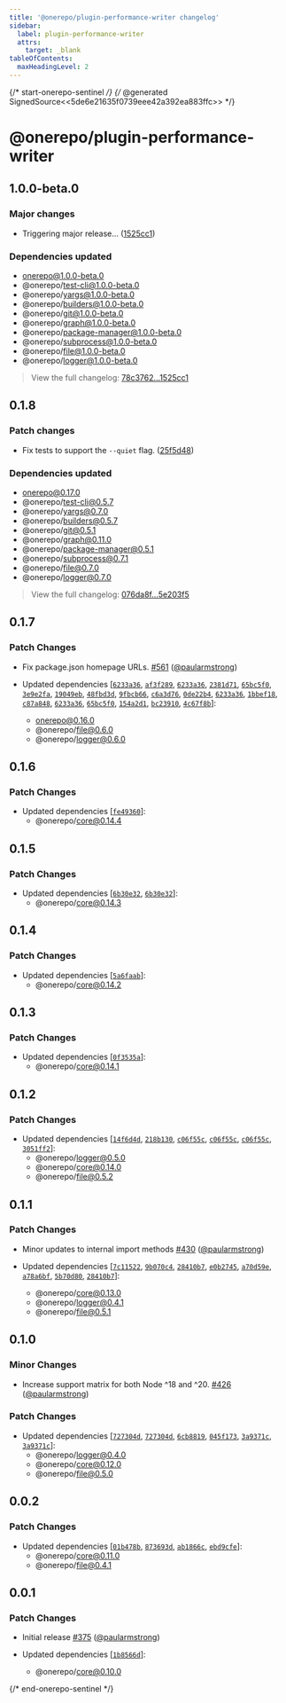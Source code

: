 ```yaml
---
title: '@onerepo/plugin-performance-writer changelog'
sidebar:
  label: plugin-performance-writer
  attrs:
    target: _blank
tableOfContents:
  maxHeadingLevel: 2
---
```


{/* start-onerepo-sentinel */}
{/* @generated SignedSource<<5de6e21635f0739eee42a392ea883ffc>> */}

# @onerepo/plugin-performance-writer

## 1.0.0-beta.0

### Major changes

- Triggering major release… ([1525cc1](https://github.com/paularmstrong/onerepo/commit/1525cc1e51b571bc86ed4dbfd71864217881ff88))

### Dependencies updated

- onerepo@1.0.0-beta.0
- @onerepo/test-cli@1.0.0-beta.0
- @onerepo/yargs@1.0.0-beta.0
- @onerepo/builders@1.0.0-beta.0
- @onerepo/git@1.0.0-beta.0
- @onerepo/graph@1.0.0-beta.0
- @onerepo/package-manager@1.0.0-beta.0
- @onerepo/subprocess@1.0.0-beta.0
- @onerepo/file@1.0.0-beta.0
- @onerepo/logger@1.0.0-beta.0

> View the full changelog: [78c3762...1525cc1](https://github.com/paularmstrong/onerepo/compare/78c37627cffe8d026958ec949eda9ab0d9c29cf8...1525cc1e51b571bc86ed4dbfd71864217881ff88)

## 0.1.8

### Patch changes

- Fix tests to support the `--quiet` flag. ([25f5d48](https://github.com/paularmstrong/onerepo/commit/25f5d48b56d46f5f9b83ada2c582d5ec2589b9ee))

### Dependencies updated

- onerepo@0.17.0
- @onerepo/test-cli@0.5.7
- @onerepo/yargs@0.7.0
- @onerepo/builders@0.5.7
- @onerepo/git@0.5.1
- @onerepo/graph@0.11.0
- @onerepo/package-manager@0.5.1
- @onerepo/subprocess@0.7.1
- @onerepo/file@0.7.0
- @onerepo/logger@0.7.0

> View the full changelog: [076da8f...5e203f5](https://github.com/paularmstrong/onerepo/compare/076da8f7e96c37fdbd5af4e6772778207073136d...5e203f559b5aca1f45427729a59764d3a47952b5)

## 0.1.7

### Patch Changes

- Fix package.json homepage URLs. [#561](https://github.com/paularmstrong/onerepo/pull/561) ([@paularmstrong](https://github.com/paularmstrong))

- Updated dependencies [[`6233a36`](https://github.com/paularmstrong/onerepo/commit/6233a3671d22ab312a8e04b935f13980ac30d947), [`af3f289`](https://github.com/paularmstrong/onerepo/commit/af3f289eb94a5e3668b4df99bb2cf43abee15b16), [`6233a36`](https://github.com/paularmstrong/onerepo/commit/6233a3671d22ab312a8e04b935f13980ac30d947), [`2381d71`](https://github.com/paularmstrong/onerepo/commit/2381d71623a3b567fafb644f143a07e79b294110), [`65bc5f0`](https://github.com/paularmstrong/onerepo/commit/65bc5f0267abb728ea603f43a7e68e4e1996709c), [`3e9e2fa`](https://github.com/paularmstrong/onerepo/commit/3e9e2fa393916134d2ded6320bac34fb787a7ccf), [`19049eb`](https://github.com/paularmstrong/onerepo/commit/19049ebd60f965c4ab8bdc16045ce2112ae35fc1), [`48fbd3d`](https://github.com/paularmstrong/onerepo/commit/48fbd3d8564b936e1435140eefb8e9754ea60727), [`9fbcb66`](https://github.com/paularmstrong/onerepo/commit/9fbcb666152051a84d46bee074cf489a0a11cc4d), [`c6a3d76`](https://github.com/paularmstrong/onerepo/commit/c6a3d7621f507e87adaa69281e00c992347cb0ba), [`0de22b4`](https://github.com/paularmstrong/onerepo/commit/0de22b4cd25911794975cedb709e5c378c3982ae), [`6233a36`](https://github.com/paularmstrong/onerepo/commit/6233a3671d22ab312a8e04b935f13980ac30d947), [`1bbef18`](https://github.com/paularmstrong/onerepo/commit/1bbef18a5f5c768921916db2d641b9cf60815e31), [`c87a848`](https://github.com/paularmstrong/onerepo/commit/c87a848319c91abf4d2fdd4b2eb2f8684d99c852), [`6233a36`](https://github.com/paularmstrong/onerepo/commit/6233a3671d22ab312a8e04b935f13980ac30d947), [`65bc5f0`](https://github.com/paularmstrong/onerepo/commit/65bc5f0267abb728ea603f43a7e68e4e1996709c), [`154a2d1`](https://github.com/paularmstrong/onerepo/commit/154a2d151012f0c0c31831ab3ecab32ef6dc45ef), [`bc23910`](https://github.com/paularmstrong/onerepo/commit/bc239102ca115db4cb92f64097c26bbda57fd0de), [`4c67f8b`](https://github.com/paularmstrong/onerepo/commit/4c67f8ba789f8bc79ea6962b1cd08c8c8f7305f4)]:
  - onerepo@0.16.0
  - @onerepo/file@0.6.0
  - @onerepo/logger@0.6.0

## 0.1.6

### Patch Changes

- Updated dependencies [[`fe49360`](https://github.com/paularmstrong/onerepo/commit/fe493603a99ee53c72c2785c6d7f316e9a0ba5e9)]:
  - @onerepo/core@0.14.4

## 0.1.5

### Patch Changes

- Updated dependencies [[`6b30e32`](https://github.com/paularmstrong/onerepo/commit/6b30e32f3b52a7546ab210d3c3aec8bb2b166b61), [`6b30e32`](https://github.com/paularmstrong/onerepo/commit/6b30e32f3b52a7546ab210d3c3aec8bb2b166b61)]:
  - @onerepo/core@0.14.3

## 0.1.4

### Patch Changes

- Updated dependencies [[`5a6faab`](https://github.com/paularmstrong/onerepo/commit/5a6faabc9ef4281d206315a5bc60b50b51a476c2)]:
  - @onerepo/core@0.14.2

## 0.1.3

### Patch Changes

- Updated dependencies [[`0f3535a`](https://github.com/paularmstrong/onerepo/commit/0f3535a3d5302ebf7ac21f96325a6018add6acbd)]:
  - @onerepo/core@0.14.1

## 0.1.2

### Patch Changes

- Updated dependencies [[`14f6d4d`](https://github.com/paularmstrong/onerepo/commit/14f6d4d13a4e88fb52cf4ed168fda4eae3c5311d), [`218b130`](https://github.com/paularmstrong/onerepo/commit/218b130ba5b2c7223eb471e23bcdcfbabc6861b4), [`c06f55c`](https://github.com/paularmstrong/onerepo/commit/c06f55c0e1c09c257c0c607f0190221765695149), [`c06f55c`](https://github.com/paularmstrong/onerepo/commit/c06f55c0e1c09c257c0c607f0190221765695149), [`c06f55c`](https://github.com/paularmstrong/onerepo/commit/c06f55c0e1c09c257c0c607f0190221765695149), [`3051ff2`](https://github.com/paularmstrong/onerepo/commit/3051ff25acc04a14343b48ae23f14a1ef3cf3326)]:
  - @onerepo/logger@0.5.0
  - @onerepo/core@0.14.0
  - @onerepo/file@0.5.2

## 0.1.1

### Patch Changes

- Minor updates to internal import methods [#430](https://github.com/paularmstrong/onerepo/pull/430) ([@paularmstrong](https://github.com/paularmstrong))

- Updated dependencies [[`7c11522`](https://github.com/paularmstrong/onerepo/commit/7c115223c1d29852528c402728c4921fdbecb2f8), [`9b070c4`](https://github.com/paularmstrong/onerepo/commit/9b070c411c9c33cad8b48c84acb8d3dc37358f9f), [`28410b7`](https://github.com/paularmstrong/onerepo/commit/28410b7cfaeed011c7e01973acb041a7d3aa984c), [`e0b2745`](https://github.com/paularmstrong/onerepo/commit/e0b274538f33431edbaf04e461ce1f6dd5c1d521), [`a70d59e`](https://github.com/paularmstrong/onerepo/commit/a70d59e5996725cc74f60b43c42af4660a72d46e), [`a78a6bf`](https://github.com/paularmstrong/onerepo/commit/a78a6bf9d126de496c669cc19522897628ae912a), [`5b70d80`](https://github.com/paularmstrong/onerepo/commit/5b70d80b0af2a3d46719a81169308639b0fdfb81), [`28410b7`](https://github.com/paularmstrong/onerepo/commit/28410b7cfaeed011c7e01973acb041a7d3aa984c)]:
  - @onerepo/core@0.13.0
  - @onerepo/logger@0.4.1
  - @onerepo/file@0.5.1

## 0.1.0

### Minor Changes

- Increase support matrix for both Node ^18 and ^20. [#426](https://github.com/paularmstrong/onerepo/pull/426) ([@paularmstrong](https://github.com/paularmstrong))

### Patch Changes

- Updated dependencies [[`727304d`](https://github.com/paularmstrong/onerepo/commit/727304d014fd492eb51839faa3b5743db104d40f), [`727304d`](https://github.com/paularmstrong/onerepo/commit/727304d014fd492eb51839faa3b5743db104d40f), [`6cb8819`](https://github.com/paularmstrong/onerepo/commit/6cb8819afb4e56f30629a6f6c06c57b0fc001cb4), [`045f173`](https://github.com/paularmstrong/onerepo/commit/045f173bf14acadf953d8e9de77b035659dec093), [`3a9371c`](https://github.com/paularmstrong/onerepo/commit/3a9371cda959afc71c86d4b3593f7a9deef8e63b), [`3a9371c`](https://github.com/paularmstrong/onerepo/commit/3a9371cda959afc71c86d4b3593f7a9deef8e63b)]:
  - @onerepo/logger@0.4.0
  - @onerepo/core@0.12.0
  - @onerepo/file@0.5.0

## 0.0.2

### Patch Changes

- Updated dependencies [[`01b478b`](https://github.com/paularmstrong/onerepo/commit/01b478b72be4c4f989788c1a987a08f5ac63eaff), [`873693d`](https://github.com/paularmstrong/onerepo/commit/873693da7c058c3bcc48554f8ccc794b6f335e8b), [`ab1866c`](https://github.com/paularmstrong/onerepo/commit/ab1866c4dedc04f912f6dad5a5b506af8394a41f), [`ebd9cfe`](https://github.com/paularmstrong/onerepo/commit/ebd9cfea826e17830d7878bec6a46a9a42e975d7)]:
  - @onerepo/core@0.11.0
  - @onerepo/file@0.4.1

## 0.0.1

### Patch Changes

- Initial release [#375](https://github.com/paularmstrong/onerepo/pull/375) ([@paularmstrong](https://github.com/paularmstrong))

- Updated dependencies [[`1b8566d`](https://github.com/paularmstrong/onerepo/commit/1b8566d1ee4cca60cacd237c5891d57a834c491d)]:
  - @onerepo/core@0.10.0

{/* end-onerepo-sentinel */}
